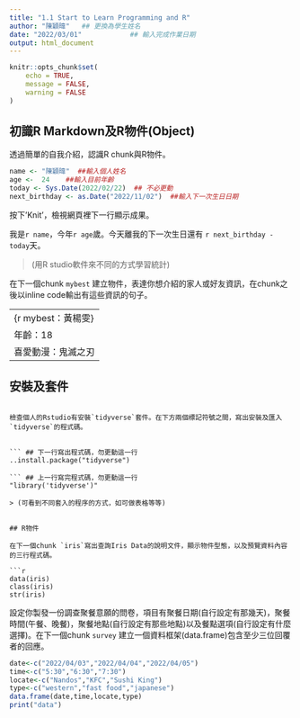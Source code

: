 ```yaml
---
title: "1.1 Start to Learn Programming and R"
author: "陳穎暐"   ## 更換為學生姓名
date: "2022/03/01"            ## 輸入完成作業日期
output: html_document
---
```


```r
knitr::opts_chunk$set(
	echo = TRUE,
	message = FALSE,
	warning = FALSE
)
```

## 初識R Markdown及R物件(Object)

透過簡單的自我介紹，認識R chunk與R物件。

```r
name <- "陳穎暐"  ##輸入個人姓名
age <-  24    ##輸入目前年齡
today <- Sys.Date(2022/02/22)  ## 不必更動
next_birthday <- as.Date("2022/11/02")  ##輸入下一次生日日期
```

按下'Knit'，檢視網頁裡下一行顯示成果。

我是`r name`，今年`r age`歲。今天離我的下一次生日還有 `r next_birthday - today`天。

> (用R studio軟件來不同的方式學習統計)



在下一個chunk `mybest` 建立物件，表達你想介紹的家人或好友資訊，在chunk之後以inline code輸出有這些資訊的句子。

---
{r mybest：黃楊雯}
年齡：18
喜愛動漫：鬼滅之刃
---


## 安裝及套件

```

檢查個人的Rstudio有安裝`tidyverse`套件。在下方兩個標記符號之間，寫出安裝及匯入`tidyverse`的程式碼。


``` ## 下一行寫出程式碼，勿更動這一行
..install.package("tidyverse")

``` ## 上一行寫完程式碼，勿更動這一行
"library('tidyverse')"

> (可看到不同套入的程序的方式，如可做表格等等)


## R物件

在下一個chunk `iris`寫出查詢Iris Data的說明文件，顯示物件型態，以及預覽資料內容的三行程式碼。

```r
data(iris)
class(iris)
str(iris)

 ```
 

設定你製發一份調查聚餐意願的問卷，項目有聚餐日期(自行設定有那幾天)，聚餐時間(午餐、晚餐)，聚餐地點(自行設定有那些地點)以及餐點選項(自行設定有什麼選擇)。在下一個chunk `survey` 建立一個資料框架(data.frame)包含至少三位回覆者的回應。

```r
 
date<-c("2022/04/03","2022/04/04","2022/04/05")
time<-c("5:30","6:30","7:30")
locate<-c("Nandos","KFC","Sushi King")
type<-c("western","fast food","japanese")
data.frame(date,time,locate,type) 
print("data")
```



